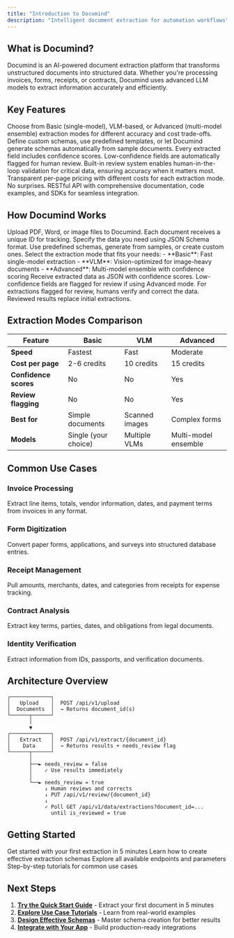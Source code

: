 ```yaml
---
title: "Introduction to Documind"
description: "Intelligent document extraction for automation workflows"
---
```


## What is Documind?

Documind is an AI-powered document extraction platform that transforms unstructured documents into structured data. Whether you're processing invoices, forms, receipts, or contracts, Documind uses advanced LLM models to extract information accurately and efficiently.

## Key Features

<CardGroup cols={2}>
<Card title="Multi-Model Extraction" icon="brain">
  Choose from Basic (single-model), VLM-based, or Advanced (multi-model ensemble) extraction modes for different accuracy and cost trade-offs.
</Card>

<Card title="Flexible Schemas" icon="diagram-project">
  Define custom schemas, use predefined templates, or let Documind generate schemas automatically from sample documents.
</Card>

<Card title="Confidence Scoring" icon="gauge-high">
  Every extracted field includes confidence scores. Low-confidence fields are automatically flagged for human review.
</Card>

<Card title="Review Workflow" icon="user-check">
  Built-in review system enables human-in-the-loop validation for critical data, ensuring accuracy when it matters most.
</Card>

<Card title="Credit-Based Pricing" icon="coins">
  Transparent per-page pricing with different costs for each extraction mode. No surprises.
</Card>

<Card title="Developer-First API" icon="code">
  RESTful API with comprehensive documentation, code examples, and SDKs for seamless integration.
</Card>
</CardGroup>

## How Documind Works

<Steps>
<Step title="Upload Documents">
  Upload PDF, Word, or image files to Documind. Each document receives a unique ID for tracking.
</Step>

<Step title="Define What to Extract">
  Specify the data you need using JSON Schema format. Use predefined schemas, generate from samples, or create custom ones.
</Step>

<Step title="Choose Extraction Mode">
  Select the extraction mode that fits your needs:
  - **Basic**: Fast single-model extraction
  - **VLM**: Vision-optimized for image-heavy documents
  - **Advanced**: Multi-model ensemble with confidence scoring
</Step>

<Step title="Get Structured Data">
  Receive extracted data as JSON with confidence scores. Low-confidence fields are flagged for review if using Advanced mode.
</Step>

<Step title="Review if Needed">
  For extractions flagged for review, humans verify and correct the data. Reviewed results replace initial extractions.
</Step>
</Steps>

## Extraction Modes Comparison

| Feature | Basic | VLM | Advanced |
|---------|-------|-----|----------|
| **Speed** | Fastest | Fast | Moderate |
| **Cost per page** | 2-6 credits | 10 credits | 15 credits |
| **Confidence scores** | No | No | Yes |
| **Review flagging** | No | No | Yes |
| **Best for** | Simple documents | Scanned images | Complex forms |
| **Models** | Single (your choice) | Multiple VLMs | Multi-model ensemble |

## Common Use Cases

### Invoice Processing
Extract line items, totals, vendor information, dates, and payment terms from invoices in any format.

### Form Digitization
Convert paper forms, applications, and surveys into structured database entries.

### Receipt Management
Pull amounts, merchants, dates, and categories from receipts for expense tracking.

### Contract Analysis
Extract key terms, parties, dates, and obligations from legal documents.

### Identity Verification
Extract information from IDs, passports, and verification documents.

## Architecture Overview

```
┌─────────────┐
│   Upload    │  POST /api/v1/upload
│  Documents  │  → Returns document_id(s)
└──────┬──────┘
       │
       ▼
┌─────────────┐
│   Extract   │  POST /api/v1/extract/{document_id}
│    Data     │  → Returns results + needs_review flag
└──────┬──────┘
       │
       ├──► needs_review = false
       │    ✓ Use results immediately
       │
       └──► needs_review = true
            ↓ Human reviews and corrects
            ↓ PUT /api/v1/review/{document_id}
            ↓
            ✓ Poll GET /api/v1/data/extractions?document_id=...
              until is_reviewed = true
```

## Getting Started

<CardGroup cols={2}>
<Card title="Quick Start" icon="rocket" href="/guides/quickstart">
  Get started with your first extraction in 5 minutes
</Card>

<Card title="Schema Design" icon="pencil" href="/guides/schema-design">
  Learn how to create effective extraction schemas
</Card>

<Card title="API Reference" icon="book" href="/api-reference/introduction">
  Explore all available endpoints and parameters
</Card>

<Card title="Tutorials" icon="graduation-cap" href="/guides/tutorials/invoice-processing">
  Step-by-step tutorials for common use cases
</Card>
</CardGroup>

## Next Steps

1. **[Try the Quick Start Guide](/guides/quickstart)** - Extract your first document in 5 minutes
2. **[Explore Use Case Tutorials](/guides/tutorials/invoice-processing)** - Learn from real-world examples
3. **[Design Effective Schemas](/guides/schema-design)** - Master schema creation for better results
4. **[Integrate with Your App](/api/quickstart)** - Build production-ready integrations

